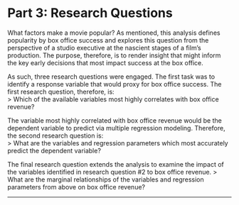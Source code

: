 # Part 3: Research Questions
What factors make a movie popular? As mentioned, this analysis defines popularity by box office success and explores this question from the perspective of a studio executive at the nascient stages of a film's production. The purpose, therefore, is to render insight that might inform the key early decisions that most impact success at the box office.

As such, three research questions were engaged. The first task was to identify a response variable that would proxy for box office success. The first research question, therefore, is:  
> Which of the available variables most highly correlates with box office revenue?  

The variable most highly correlated with box office revenue would be the dependent variable to predict via multiple regression modeling. Therefore, the second research question is:  
> What are the variables and regression parameters which most accurately predict the dependent variable?   

The final research question extends the analysis to examine the impact of the variables identified in research question #2 to box office revenue.
> What are the marginal relationships of the variables and regression parameters from above on box office revenue? 


* * *
